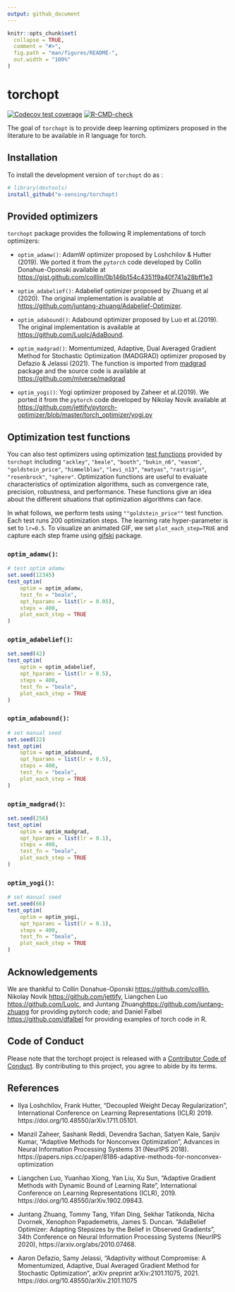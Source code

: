 ```yaml
---
output: github_document
---
```


<!-- README.md is generated from README.Rmd. Please edit that file -->

```r
knitr::opts_chunk$set(
  collapse = TRUE,
  comment = "#>",
  fig.path = "man/figures/README-",
  out.width = "100%"
)
```

# torchopt

<!-- badges: start -->
[![Codecov test coverage](https://codecov.io/gh/e-sensing/torchopt/branch/main/graph/badge.svg)](https://app.codecov.io/gh/e-sensing/torchopt?branch=main)
[![R-CMD-check](https://github.com/e-sensing/torchopt/workflows/R-CMD-check/badge.svg)](https://github.com/e-sensing/torchopt/actions)
<!-- badges: end -->

The goal of `torchopt` is to provide deep learning optimizers 
proposed in the literature to be available in R language for torch.

## Installation


To install the development version of `torchopt` do as :

``` r
# library(devtools)
install_github("e-sensing/torchopt)
```

## Provided optimizers

`torchopt` package provides the following R implementations of torch optimizers:

* `optim_adamw()`: AdamW optimizer proposed by Loshchilov & Hutter (2019). 
We ported it from the `pytorch` code developed by Collin Donahue-Oponski 
available at <https://gist.github.com/colllin/0b146b154c4351f9a40f741a28bff1e3>

* `optim_adabelief()`: Adabelief optimizer proposed by Zhuang et al (2020). 
The original implementation is available at <https://github.com/juntang-zhuang/Adabelief-Optimizer>.

* `optim_adabound()`: Adabound optimizer proposed by Luo et al.(2019). 
The original implementation is available at <https://github.com/Luolc/AdaBound>.

* `optim_madgrad()`: Momentumized, Adaptive, Dual Averaged Gradient Method for Stochastic Optimization (MADGRAD) optimizer proposed by Defazio & Jelassi (2021).
The function is imported from [madgrad](https://CRAN.R-project.org/package=madgrad) package and the source code is available at <https://github.com/mlverse/madgrad>

* `optim_yogi()`: Yogi optimizer proposed by Zaheer et al.(2019).
We ported it from the `pytorch` code developed by Nikolay Novik 
available at <https://github.com/jettify/pytorch-optimizer/blob/master/torch_optimizer/yogi.py>

## Optimization test functions

You can also test optimizers using optimization [test functions](https://en.wikipedia.org/wiki/Test_functions_for_optimization) provided by `torchopt` including `"ackley"`, `"beale"`, `"booth"`, `"bukin_n6"`, `"easom"`, `"goldstein_price"`, `"himmelblau"`, `"levi_n13"`, `"matyas"`, `"rastrigin"`, `"rosenbrock"`, `"sphere"`. Optimization functions are useful to evaluate characteristics of optimization algorithms, such as convergence rate, precision, robustness, and performance. These functions give an idea about the different situations that optimization algorithms can face. 

In what follows, we perform tests using `""goldstein_price""` test function. Each test runs 200 optimization steps. The learning rate hyper-parameter is set to `lr=0.5`. To
visualize an animated GIF, we set `plot_each_step=TRUE` and capture each step
frame using [gifski](https://CRAN.R-project.org/package=gifski) package.

### `optim_adamw()`:

```r

# test optim adamw
set.seed(12345)
test_optim(
    optim = optim_adamw,
    test_fn = "beale",
    opt_hparams = list(lr = 0.05),
    steps = 400,
    plot_each_step = TRUE
)

```

### `optim_adabelief()`: 

```r

set.seed(42)
test_optim(
    optim = optim_adabelief,
    opt_hparams = list(lr = 0.5),
    steps = 400,
    test_fn = "beale",
    plot_each_step = TRUE
)
```


### `optim_adabound()`: 

```r

# set manual seed
set.seed(22)
test_optim(
    optim = optim_adabound,
    opt_hparams = list(lr = 0.5),
    steps = 400,
    test_fn = "beale",
    plot_each_step = TRUE
)

```

### `optim_madgrad()`: 

```r

set.seed(256)
test_optim(
    optim = optim_madgrad,
    opt_hparams = list(lr = 0.1),
    steps = 400,
    test_fn = "beale",
    plot_each_step = TRUE
)

```

### `optim_yogi()`: 

```r

# set manual seed
set.seed(66)
test_optim(
    optim = optim_yogi,
    opt_hparams = list(lr = 0.1),
    steps = 400,
    test_fn = "beale",
    plot_each_step = TRUE
)

```


## Acknowledgements

We are thankful to 
Collin Donahue-Oponski <https://github.com/colllin>, 
Nikolay Novik <https://github.com/jettify>,
Liangchen Luo <https://github.com/Luolc>, and
Juntang Zhuang<https://github.com/juntang-zhuang> 
for providing pytorch code; and
Daniel Falbel <https://github.com/dfalbel>
for providing examples of torch code in R.


## Code of Conduct

Please note that the torchopt project is released with a [Contributor Code of Conduct](https://contributor-covenant.org/version/2/0/CODE_OF_CONDUCT.html). 
By contributing to this project, you agree to abide by its terms.


## References

* Ilya Loshchilov, Frank Hutter, "Decoupled Weight Decay Regularization", 
International Conference on Learning Representations (ICLR) 2019. 
https://doi.org/10.48550/arXiv.1711.05101.

* Manzil Zaheer, Sashank Reddi, Devendra Sachan, Satyen Kale, Sanjiv Kumar,
"Adaptive Methods for Nonconvex Optimization",
Advances in Neural Information Processing Systems 31 (NeurIPS 2018).
https://papers.nips.cc/paper/8186-adaptive-methods-for-nonconvex-optimization

* Liangchen Luo, Yuanhao Xiong, Yan Liu, Xu Sun,
"Adaptive Gradient Methods with Dynamic Bound of Learning Rate",
International Conference on Learning Representations (ICLR), 2019.
https://doi.org/10.48550/arXiv.1902.09843.

* Juntang Zhuang, Tommy Tang, Yifan Ding, Sekhar Tatikonda,
Nicha Dvornek, Xenophon Papademetris, James S. Duncan.
"AdaBelief Optimizer: Adapting Stepsizes by the Belief in Observed Gradients",
34th Conference on Neural Information Processing Systems (NeurIPS 2020),
https://arxiv.org/abs/2010.07468.

* Aaron Defazio, Samy Jelassi, "Adaptivity without Compromise: A Momentumized, Adaptive, Dual Averaged Gradient Method for Stochastic Optimization",
arXiv preprint arXiv:2101.11075, 2021.
https://doi.org/10.48550/arXiv.2101.11075
